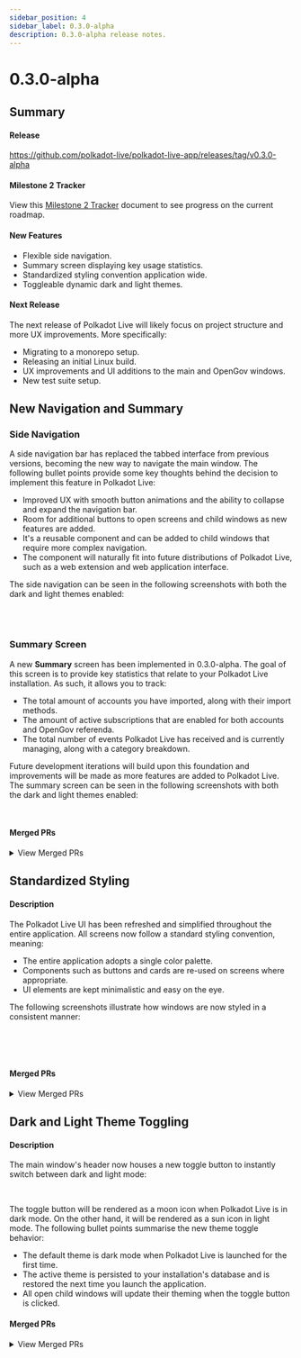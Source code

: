 ```yaml
---
sidebar_position: 4
sidebar_label: 0.3.0-alpha
description: 0.3.0-alpha release notes.
---
```



# 0.3.0-alpha

## Summary

#### Release

https://github.com/polkadot-live/polkadot-live-app/releases/tag/v0.3.0-alpha 

#### Milestone 2 Tracker

View this [Milestone 2 Tracker](https://docs.google.com/spreadsheets/d/1OnDXC8sXcX6DqMHZxLTVo6zQuEkEuZgBTIZHfpDoXLg/edit?usp=sharing) document to see progress on the current roadmap.

#### New Features

- Flexible side navigation.
- Summary screen displaying key usage statistics.
- Standardized styling convention application wide.
- Toggleable dynamic dark and light themes.

#### Next Release

The next release of Polkadot Live will likely focus on project structure and more UX improvements. More specifically:

- Migrating to a monorepo setup.
- Releasing an initial Linux build.
- UX improvements and UI additions to the main and OpenGov windows.
- New test suite setup.

## New Navigation and Summary

### Side Navigation

A side navigation bar has replaced the tabbed interface from previous versions, becoming the new way to navigate the main window. The following bullet points provide some key thoughts behind the decision to implement this feature in Polkadot Live:

- Improved UX with smooth button animations and the ability to collapse and expand the navigation bar.
- Room for additional buttons to open screens and child windows as new features are added.
- It's a reusable component and can be added to child windows that require more complex navigation. 
- The component will naturally fit into future distributions of Polkadot Live, such as a web extension and web application interface.

The side navigation can be seen in the following screenshots with both the dark and light themes enabled:

<div style={{ display: 'flex', gap: '1rem', justifyContent: 'space-between' }}>
  <Img url="/img/releases/0-3-0-alpha/side-nav-dark-1.jpg" maxHeight="300px" />
  <Img url="/img/releases/0-3-0-alpha/side-nav-dark-2.jpg" maxHeight="300px" />
  <Img url="/img/releases/0-3-0-alpha/side-nav-dark-3.jpg" maxHeight="300px" />
  <Img url="/img/releases/0-3-0-alpha/side-nav-dark-4.jpg" maxHeight="300px" />
</div>

<div style={{ display: 'flex', gap: '1rem', justifyContent: 'space-between' }}>
  <Img url="/img/releases/0-3-0-alpha/side-nav-light-1.jpg" maxHeight="300px" />
  <Img url="/img/releases/0-3-0-alpha/side-nav-light-2.jpg" maxHeight="300px" />
  <Img url="/img/releases/0-3-0-alpha/side-nav-light-3.jpg" maxHeight="300px" />
  <Img url="/img/releases/0-3-0-alpha/side-nav-light-4.jpg" maxHeight="300px" />
</div>

### Summary Screen

A new **Summary** screen has been implemented in 0.3.0-alpha. The goal of this screen is to provide key statistics that relate to your Polkadot Live installation. As such, it allows you to track:

- The total amount of accounts you have imported, along with their import methods.
- The amount of active subscriptions that are enabled for both accounts and OpenGov referenda.
- The total number of events Polkadot Live has received and is currently managing, along with a category breakdown.

Future development iterations will build upon this foundation and improvements will be made as more features are added to Polkadot Live. The summary screen can be seen in the following screenshots with both the dark and light themes enabled:

<div style={{ display: 'flex', gap: '1rem', justifyContent: 'space-between', marginBottom: '1rem' }}>
  <Img url="/img/releases/0-3-0-alpha/summary-dark-2.jpg" maxHeight="300px" />
  <Img url="/img/releases/0-3-0-alpha/summary-dark.jpg" maxHeight="300px" />
  <Img url="/img/releases/0-3-0-alpha/summary-light-2.jpg" maxHeight="300px" />
  <Img url="/img/releases/0-3-0-alpha/summary-light.jpg" maxHeight="300px" />
</div>

#### Merged PRs

<details>
  <summary>View Merged PRs</summary>
  -  [feat: sidebar navigation + summary screen #714](https://github.com/polkadot-live/polkadot-live-app/pull/714)
      - [feat: initial summary page #715](https://github.com/polkadot-live/polkadot-live-app/pull/715)
      - [feat: number meter component #716](https://github.com/polkadot-live/polkadot-live-app/pull/716)
      - [chore: stats library components #717](https://github.com/polkadot-live/polkadot-live-app/pull/717)
  - [feat: main window screen titles #719](https://github.com/polkadot-live/polkadot-live-app/pull/719)
  - [feat: persist side nav collapsed state #720](https://github.com/polkadot-live/polkadot-live-app/pull/720)
  - [chore: base window tabs iteration #721](https://github.com/polkadot-live/polkadot-live-app/pull/721)
  - [chore: move components to library #722](https://github.com/polkadot-live/polkadot-live-app/pull/722)
</details>

## Standardized Styling

#### Description

The Polkadot Live UI has been refreshed and simplified throughout the entire application. All screens now follow a standard styling convention, meaning:

- The entire application adopts a single color palette.
- Components such as buttons and cards are re-used on screens where appropriate.
- UI elements are kept minimalistic and easy on the eye.

The following screenshots illustrate how windows are now styled in a consistent manner:

<div style={{ display: 'flex', gap: '1rem', justifyContent: 'space-between', marginBottom: '1rem' }}>
  <Img url="/img/releases/0-3-0-alpha/dark-ui-1.jpg" maxHeight="200px" />
  <Img url="/img/releases/0-3-0-alpha/dark-ui-2.jpg" maxHeight="200px" />
  <Img url="/img/releases/0-3-0-alpha/light-ui-1.jpg" maxHeight="200px" />
  <Img url="/img/releases/0-3-0-alpha/light-ui-2.jpg" maxHeight="200px" />
</div>

<div style={{ display: 'flex', gap: '1rem', justifyContent: 'space-between', marginBottom: '1rem' }}>
  <Img url="/img/releases/0-3-0-alpha/dark-ui-3.jpg" maxHeight="200px" />
  <Img url="/img/releases/0-3-0-alpha/dark-ui-4.jpg" maxHeight="200px" />
  <Img url="/img/releases/0-3-0-alpha/light-ui-3.jpg" maxHeight="200px" />
  <Img url="/img/releases/0-3-0-alpha/light-ui-4.jpg" maxHeight="200px" />
</div>

<div style={{ display: 'flex', gap: '1rem', justifyContent: 'space-between', marginBottom: '1rem' }}>
  <Img url="/img/releases/0-3-0-alpha/dark-ui-6.jpg" maxHeight="150px" />
  <Img url="/img/releases/0-3-0-alpha/dark-ui-5.jpg" maxHeight="150px" />
  <Img url="/img/releases/0-3-0-alpha/light-ui-6.jpg" maxHeight="150px" />
  <Img url="/img/releases/0-3-0-alpha/light-ui-5.jpg" maxHeight="150px" />
</div>

#### Merged PRs

<details>
  <summary>View Merged PRs</summary>
  - [feat: styling iteration #723](https://github.com/polkadot-live/polkadot-live-app/pull/723)
      - [feat: accordion styling iteration #724](https://github.com/polkadot-live/polkadot-live-app/pull/724)
      - [feat: event item styling #725](https://github.com/polkadot-live/polkadot-live-app/pull/725)
      - [feat: subscription screen styling #726](https://github.com/polkadot-live/polkadot-live-app/pull/726)
      - [feat: settings screen styling #727](https://github.com/polkadot-live/polkadot-live-app/pull/727)
      - [feat: import screen styling #728](https://github.com/polkadot-live/polkadot-live-app/pull/728)
      - [feat: open gov screen styling #729](https://github.com/polkadot-live/polkadot-live-app/pull/729)
      - [feat: open gov referenda styling #730](https://github.com/polkadot-live/polkadot-live-app/pull/730)
      - [feat: open gov tracks styling #731](https://github.com/polkadot-live/polkadot-live-app/pull/731)
      - [chore: styling tweaks #732](https://github.com/polkadot-live/polkadot-live-app/pull/732)
</details>

## Dark and Light Theme Toggling

#### Description

The main window's header now houses a new toggle button to instantly switch between dark and light mode:

<div style={{ display: 'flex', gap: '1rem', justifyContent: 'space-around', marginBottom: '1rem' }}>
  <Img url="/img/releases/0-3-0-alpha/toggle-light.jpg" maxHeight="35px" />
  <Img url="/img/releases/0-3-0-alpha/toggle-dark.jpg" maxHeight="35px" />
</div>

The toggle button will be rendered as a moon icon when Polkadot Live is in dark mode. On the other hand, it will be rendered as a sun icon in light mode. The following bullet points summarise the new theme toggle behavior:

- The default theme is dark mode when Polkadot Live is launched for the first time.
- The active theme is persisted to your installation's database and is restored the next time you launch the application.
- All open child windows will update their theming when the toggle button is clicked.

#### Merged PRs

<details>
  <summary>View Merged PRs</summary>
  - [feat: dynamic themes #733](https://github.com/polkadot-live/polkadot-live-app/pull/733)
      - [feat: dynamic dark theme #734](https://github.com/polkadot-live/polkadot-live-app/pull/734)
      - [feat: dynamic light theme #735](https://github.com/polkadot-live/polkadot-live-app/pull/735)
  - [feat: theme toggle #736](https://github.com/polkadot-live/polkadot-live-app/pull/736)
  - [chore: theme tweaks #737](https://github.com/polkadot-live/polkadot-live-app/pull/737)
  - [fix: no accounts wrapper theming #738](https://github.com/polkadot-live/polkadot-live-app/pull/738)
</details>
